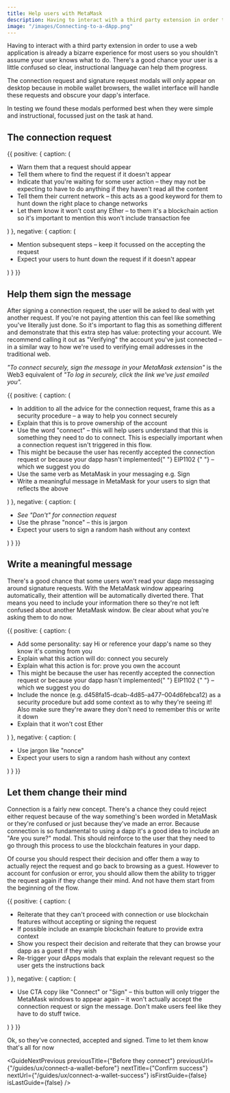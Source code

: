 ```yaml
---
title: Help users with MetaMask
description: Having to interact with a third party extension in order to use a web application is already a bizarre experience for most users so you shouldn't assume your user knows what to do. There's a good chance your user is a little confused so clear, instructional language can help them progress.
image: "/images/Connecting-to-a-dApp.png"
---
```



Having to interact with a third party extension in order to use a web application is already a bizarre experience for most users so you shouldn't assume your user knows what to do. There's a good chance your user is a little confused so clear, instructional language can help them progress.

The connection request and signature request modals will only appear on desktop because in mobile wallet browsers, the wallet interface will handle these requests and obscure your dapp's interface.

In testing we found these modals performed best when they were simple and instructional, focussed just on the task at hand.

## The connection request

<DoDont>
  {{
    positive: {
      caption: (
        <Text>
          <ul>
            <li>Warn them that a request should appear</li>
            <li>Tell them where to find the request if it doesn't appear</li>
            <li>
              Indicate that you're waiting for some user action – they may not be
              expecting to have to do anything if they haven't read all the
              content
            </li>
            <li>
              Tell them their current network – this acts as a good keyword for
              them to hunt down the right place to change networks
            </li>
            <li>
              Let them know it won't cost any Ether – to them it's a blockchain
              action so it's important to mention this won't include transaction
              fee
            </li>
          </ul>
        </Text>
      )
    },
    negative: {
      caption: (
        <Text>
          <ul>
            <li>
              Mention subsequent steps – keep it focussed on the accepting the
              request
            </li>
            <li>
              Expect your users to hunt down the request if it doesn't appear
            </li>
          </ul>
        </Text>
      )
    }
  }}
</DoDont>

## Help them sign the message

After signing a connection request, the user will be asked to deal with yet another request. If you're not paying attention this can feel like something you've literally just done. So it's important to flag this as something different and demonstrate that this extra step has value: protecting your account. We recommend calling it out as "Verifying" the account you've just connected – in a similar way to how we're used to verifying email addresses in the traditional web.

_"To connect securely, sign the message in your MetaMask extension"_ is the Web3 equivalent of _"To log in securely, click the link we've just emailed you"._

<DoDont>
  {{
    positive: {
      caption: (
        <Text>
          <ul>
            <li>
              In addition to all the advice for the connection request, frame this
              as a security procedure – a way to help you connect securely
            </li>
            <li>Explain that this is to prove ownership of the account</li>
            <li>
              Use the word "connect" – this will help users understand that this
              is something they need to do to connect. This is especially
              important when a connection request isn't triggered in this flow.
            </li>
            <li>
              This might be because the user has recently accepted the connection
              request or because your dapp hasn't implemented{" "}
              <Link
                href="https://medium.com/metamask/eip-1102-preparing-your-dapp-5027b2c9ed76"
                target="_blank"
                title="Read about EIP1102 on Medium"
              >
                EIP1102
              </Link>{" "}
              – which we suggest you do
            </li>
            <li>Use the same verb as MetaMask in your messaging e.g. Sign</li>
            <li>
              Write a meaningful message in MetaMask for your users to sign that
              reflects the above
            </li>
          </ul>
        </Text>
      )
    },
    negative: {
      caption: (
        <Text>
          <ul>
            <li>
              <em>See "Don't" for connection request</em>
            </li>
            <li>Use the phrase "nonce" – this is jargon</li>
            <li>Expect your users to sign a random hash without any context</li>
          </ul>
        </Text>
      )
    }
  }}
</DoDont>

## Write a meaningful message

There's a good chance that some users won't read your dapp messaging around signature requests. With the MetaMask window appearing automatically, their attention will be automatically diverted there. That means you need to include your information there so they're not left confused about another MetaMask window. Be clear about what you're asking them to do now.

<DoDont>
  {{
    positive: {
      caption: (
        <Text>
          <ul>
            <li>
              Add some personality: say Hi or reference your dapp's name so they
              know it's coming from you
            </li>
            <li>Explain what this action will do: connect you securely</li>
            <li>Explain what this action is for: prove you own the account</li>
            <li>
              This might be because the user has recently accepted the connection
              request or because your dapp hasn't implemented{" "}
              <Link
                href="https://medium.com/metamask/eip-1102-preparing-your-dapp-5027b2c9ed76"
                target="_blank"
                title="Read about EIP1102 on Medium"
              >
                EIP1102
              </Link>{" "}
              – which we suggest you do
            </li>
            <li>
              Include the nonce (e.g. d458fa15-dcab-4d85-a477–004d6febca12) as a
              security procedure but add some context as to why they're seeing it!
              Also make sure they're aware they don't need to remember this or
              write it down
            </li>
            <li>Explain that it won't cost Ether</li>
          </ul>
        </Text>
      )
    },
    negative: {
      caption: (
        <Text>
          <ul>
            <li>Use jargon like "nonce"</li>
            <li>Expect your users to sign a random hash without any context</li>
          </ul>
        </Text>
      )
    }
  }}
</DoDont>

## Let them change their mind

Connection is a fairly new concept. There's a chance they could reject either request because of the way something's been worded in MetaMask or they're confused or just because they've made an error. Because connection is so fundamental to using a dapp it's a good idea to include an "Are you sure?" modal. This should reinforce to the user that they need to go through this process to use the blockchain features in your dapp.

Of course you should respect their decision and offer them a way to actually reject the request and go back to browsing as a guest. However to account for confusion or error, you should allow them the ability to trigger the request again if they change their mind. And not have them start from the beginning of the flow.

<DoDont>
  {{
    positive: {
      caption: (
        <Text>
          <ul>
            <li>
              Reiterate that they can't proceed with connection or use blockchain
              features without accepting or signing the request
            </li>
            <li>
              If possible include an example blockchain feature to provide extra
              context
            </li>
            <li>
              Show you respect their decision and reiterate that they can browse
              your dapp as a guest if they wish
            </li>
            <li>
              Re-trigger your dApps modals that explain the relevant request so
              the user gets the instructions back
            </li>
          </ul>
        </Text>
      )
    },
    negative: {
      caption: (
        <Text>
          <ul>
            <li>
              Use CTA copy like "Connect" or "Sign" – this button will only
              trigger the MetaMask windows to appear again – it won't actually
              accept the connection request or sign the message. Don't make users
              feel like they have to do stuff twice.
            </li>
          </ul>
        </Text>
      )
    }
  }}
</DoDont>

Ok, so they've connected, accepted and signed. Time to let them know that's all for now

<GuideNextPrevious
  previousTitle={"Before they connect"}
  previousUrl={"/guides/ux/connect-a-wallet-before"}
  nextTitle={"Confirm success"}
  nextUrl={"/guides/ux/connect-a-wallet-success"}
  isFirstGuide={false}
  isLastGuide={false}
/>
